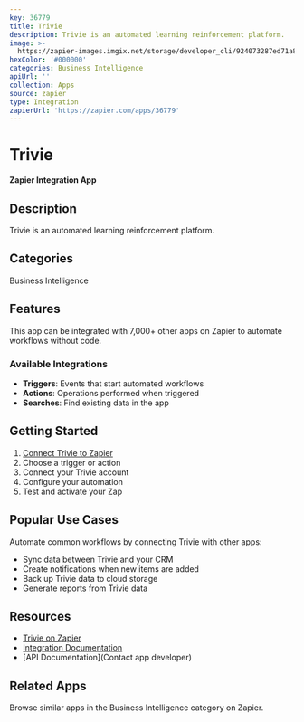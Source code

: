 ```yaml
---
key: 36779
title: Trivie
description: Trivie is an automated learning reinforcement platform.
image: >-
  https://zapier-images.imgix.net/storage/developer_cli/924073287ed71a8b4383170908dd707b.png?auto=format%2Ccompress&ixlib=python-3.0.0&q=50
hexColor: '#000000'
categories: Business Intelligence
apiUrl: ''
collection: Apps
source: zapier
type: Integration
zapierUrl: 'https://zapier.com/apps/36779'
---
```

# Trivie

**Zapier Integration App**

## Description

Trivie is an automated learning reinforcement platform.

## Categories

Business Intelligence

## Features

This app can be integrated with 7,000+ other apps on Zapier to automate workflows without code.

### Available Integrations

- **Triggers**: Events that start automated workflows
- **Actions**: Operations performed when triggered
- **Searches**: Find existing data in the app

## Getting Started

1. [Connect Trivie to Zapier](https://zapier.com/apps/36779)
2. Choose a trigger or action
3. Connect your Trivie account
4. Configure your automation
5. Test and activate your Zap

## Popular Use Cases

Automate common workflows by connecting Trivie with other apps:

- Sync data between Trivie and your CRM
- Create notifications when new items are added
- Back up Trivie data to cloud storage
- Generate reports from Trivie data

## Resources

- [Trivie on Zapier](https://zapier.com/apps/36779)
- [Integration Documentation](https://zapier.com/apps/36779/integrations)
- [API Documentation](Contact app developer)

## Related Apps

Browse similar apps in the Business Intelligence category on Zapier.
